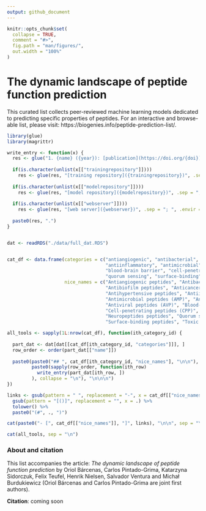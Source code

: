 ```yaml
---
output: github_document
---
```


<!-- README.md is generated from README.Rmd. Please edit that file -->

```r
knitr::opts_chunk$set(
  collapse = TRUE,
  comment = "#>",
  fig.path = "man/figures/",
  out.width = "100%"
)
```

# The dynamic landscape of peptide function prediction

This curated list collects peer-reviewed machine learning models dedicated to predicting specific properties of peptides. 
For an interactive and browse-able list, please visit: https://biogenies.info/peptide-prediction-list/.

```r
library(glue)
library(magrittr)

write_entry <- function(x) {
  res <- glue("1. {name} ({year}): [publication](https://doi.org/{doi})", .envir = x)
  
  if(is.character(unlist(x[["trainingrepository"]])))
    res <- glue(res, "[training repository]({trainingrepository})", .sep = "; ", .envir = x)
  
  if(is.character(unlist(x[["modelrepository"]])))
    res <- glue(res, "[model repository]({modelrepository})", .sep = "; ", .envir = x)
  
  if(is.character(unlist(x[["webserver"]])))
    res <- glue(res, "[web server]({webserver})", .sep = "; ", .envir = x)
  
  paste0(res, ".")
}


dat <- readRDS("./data/full_dat.RDS")


cat_df <- data.frame(categories = c("antiangiogenic", "antibacterial", "antibiofilm", "anticancer", "antifungal", "antihypertensive", 
                                    "antiinflammatory", "antimicrobial", "antiparasitic", "antiviral", 
                                    "blood-brain barrier", "cell-penetrating", "chemotactic", "neuropeptides", 
                                    "quorum sensing", "surface-binding", "toxic"),
                     nice_names = c("Antiangiogenic peptides", "Antibacterial peptides (ABP)", 
                                    "Antibiofilm peptides", "Anticancer peptides (ACP)", "Antifungal peptides (AFP)", 
                                    "Antihypertensive peptides", "Antiinflammatory peptides (AIP)", 
                                    "Antimicrobial peptides (AMP)", "Antiparasitic peptides (APP)", 
                                    "Antiviral peptides (AVP)", "Blood-brain barrier peptides (BBP)", 
                                    "Cell-penetrating peptides (CPP)", "Chemotactic peptides ", 
                                    "Neuropeptides peptides", "Quorum sensing peptides", 
                                    "Surface-binding peptides", "Toxic peptides (TP)"))

all_tools <- sapply(1L:nrow(cat_df), function(ith_category_id) {
  
  part_dat <- dat[dat[[cat_df[ith_category_id, "categories"]]], ]
  row_order <- order(part_dat[["name"]])
  
  paste0(paste0("## ", cat_df[ith_category_id, "nice_names"], "\n\n"),
         paste0(sapply(row_order, function(ith_row)
           write_entry(part_dat[ith_row, ])
         ), collapse = "\n"), "\n\n\n")
})

links <- gsub(pattern = " ", replacement = "-", x = cat_df[["nice_names"]]) %>% 
  gsub(pattern = "[()]", replacement = "", x = .) %>% 
  tolower() %>% 
  paste0("(#", ., ")")

cat(paste0("- [", cat_df[["nice_names"]], "]", links), "\n\n", sep = "\n")

cat(all_tools, sep = "\n")
```

### About and citation

This list accompanies the article: *The dynamic landscape of peptide function prediction* by Oriol Bárcenas, Carlos Pintado-Grima, 
Katarzyna Sidorczuk, Felix Teufel, Henrik Nielsen, Salvador Ventura and Michał Burdukiewicz (Oriol Bárcenas and Carlos Pintado-Grima are joint first authors). 

**Citation**: coming soon
